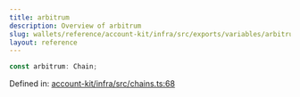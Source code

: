 ```yaml
---
title: arbitrum
description: Overview of arbitrum
slug: wallets/reference/account-kit/infra/src/exports/variables/arbitrum
layout: reference
---
```


```ts
const arbitrum: Chain;
```

Defined in: [account-kit/infra/src/chains.ts:68](https://github.com/alchemyplatform/aa-sdk/blob/5b9429f0f16dcd4ff822527b8de589e19e88faa7/account-kit/infra/src/chains.ts#L68)
